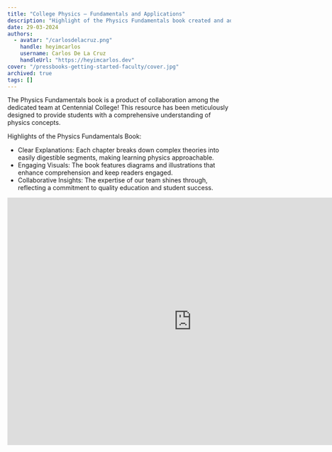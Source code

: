 ```yaml
---
title: "College Physics – Fundamentals and Applications"
description: "Highlight of the Physics Fundamentals book created and adapted as an open educational resource by the Centennial College OER Lab."
date: 29-03-2024
authors:
  - avatar: "/carlosdelacruz.png"
    handle: heyimcarlos
    username: Carlos De La Cruz
    handleUrl: "https://heyimcarlos.dev"
cover: "/pressbooks-getting-started-faculty/cover.jpg"
archived: true
tags: []
---
```


The Physics Fundamentals book is a product of collaboration among the dedicated team at Centennial College! This resource has been meticulously designed to provide students with a comprehensive understanding of physics concepts.

Highlights of the Physics Fundamentals Book:
- Clear Explanations: Each chapter breaks down complex theories into easily digestible segments, making learning physics approachable.
- Engaging Visuals: The book features diagrams and illustrations that enhance comprehension and keep readers engaged.
- Collaborative Insights: The expertise of our team shines through, reflecting a commitment to quality education and student success.

<iframe src="https://h5pstudio.ecampusontario.ca/h5p/68391/embed" width="829" height="558" frameBorder="0" allowFullScreen="allowfullscreen" lang="en" title="Colonization"></iframe><script src="https://h5pstudio.ecampusontario.ca/modules/contrib/h5p/vendor/h5p/h5p-core/js/h5p-resizer.js" charSet="UTF-8"></script>
